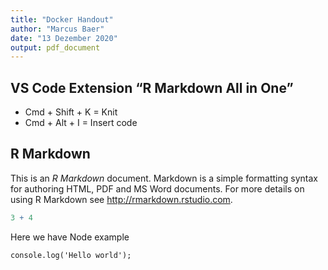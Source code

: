 ```yaml
---
title: "Docker Handout"
author: "Marcus Baer"
date: "13 Dezember 2020"
output: pdf_document
---
```


<!-- https://www.is.uni-freiburg.de/resources/computational-economics/R_Markdown.pdf -->

## VS Code Extension "R Markdown All in One"

- Cmd + Shift + K = Knit
- Cmd + Alt + I = Insert code

## R Markdown

This is an *R Markdown* document. Markdown is a simple formatting syntax for authoring HTML, PDF and MS Word documents. For more details on using R Markdown see <http://rmarkdown.rstudio.com>.

```r
3 + 4
```

Here we have Node example

```node
console.log('Hello world');
```

